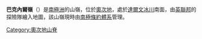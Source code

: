 {{Coord|79|58|S|158|38|E|source:GNIS|display=title}}

'''巴克內爾嶺'''（{{lang-en|Bucknell Ridge}}）是[[南極洲|南極洲]]的山嶺，位於[[奧次地|奧次地]]，處於[[達爾文冰川|達爾文冰川]]南面，由[[英聯邦|英聯邦]]的探險隊繪入地圖，該山嶺現時由[[南極條約體系|南極條約體系]]管理。

{{DEFAULTSORT:Bucknell Ridge}}
[[Category:奧次地山脊|Category:奧次地山脊]]


{{OatesLand-geo-stub}}